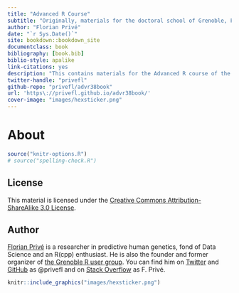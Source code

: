 ```yaml
--- 
title: "Advanced R Course"
subtitle: "Originally, materials for the doctoral school of Grenoble, France"
author: "Florian Privé"
date: "`r Sys.Date()`"
site: bookdown::bookdown_site
documentclass: book
bibliography: [book.bib]
biblio-style: apalike
link-citations: yes
description: "This contains materials for the Advanced R course of the doctoral school of Grenoble, France."
twitter-handle: "privefl"
github-repo: "privefl/advr38book"
url: 'https\://privefl.github.io/advr38book/'
cover-image: "images/hexsticker.png"
---
```



# About {-}

```r
source("knitr-options.R")
# source("spelling-check.R")
```

## License {-}

This material is licensed under the [Creative Commons Attribution-ShareAlike 3.0 License](http://creativecommons.org/licenses/by-sa/3.0/). 

## Author {-}

[Florian Privé](https://privefl.github.io/) is a researcher in predictive human genetics, fond of Data Science and an R(cpp) enthusiast. He is also the founder and  former organizer of [the Grenoble R user group](https://r-in-grenoble.github.io/). You can find him on [Twitter](https://twitter.com/privefl) and [GitHub](https://github.com/privefl) as \@privefl and on [Stack Overflow](https://stackoverflow.com/users/6103040/f-priv%c3%a9) as F. Privé.

```r
knitr::include_graphics("images/hexsticker.png")
```

